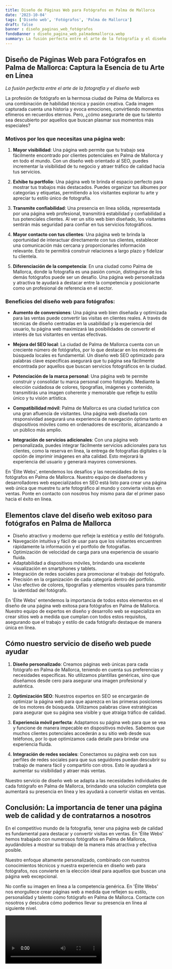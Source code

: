 ```yaml
---
title: Diseño de Páginas Web para Fotógrafos en Palma de Mallorca
date: '2023-10-04'
tags: ['Diseño web', 'Fotógrafos', 'Palma de Mallorca']
draft: false
banner : diseño_paginas_web_fotógrafos
fondoBanner : diseño_pagina_web_palmademallorca.webp
summary: La fusión perfecta entre el arte de la fotografía y el diseño web
---
```


## Diseño de Páginas Web para Fotógrafos en Palma de Mallorca: Captura la Esencia de tu Arte en Línea

*La fusión perfecta entre el arte de la fotografía y el diseño web*

La profesión de fotógrafo en la hermosa ciudad de Palma de Mallorca es una combinación de habilidad técnica y pasión creativa. Cada imagen capturada cuenta una historia y evoca emociones, convirtiendo momentos efímeros en recuerdos eternos. Pero, ¿cómo asegurarte de que tu talento sea descubierto por aquellos que buscan plasmar sus momentos más especiales?

### Motivos por los que necesitas una página web:

1. **Mayor visibilidad**: Una página web permite que tu trabajo sea fácilmente encontrado por clientes potenciales en Palma de Mallorca y en todo el mundo. Con un diseño web orientado al SEO, puedes incrementar la visibilidad de tu negocio y atraer tráfico de calidad hacia tus servicios.

2. **Exhibe tu portfolio**: Una página web te brinda el espacio perfecto para mostrar tus trabajos más destacados. Puedes organizar tus álbumes por categorías y etiquetas, permitiendo a los visitantes explorar tu arte y apreciar tu estilo único de fotografía.

3. **Transmite confiabilidad**: Una presencia en línea sólida, representada por una página web profesional, transmitirá estabilidad y confiabilidad a tus potenciales clientes. Al ver un sitio web bien diseñado, los visitantes sentirán más seguridad para confiar en tus servicios fotográficos.

4. **Mayor contacto con tus clientes**: Una página web te brinda la oportunidad de interactuar directamente con tus clientes, establecer una comunicación más cercana y proporcionarles información relevante. Esto te permitirá construir relaciones a largo plazo y fidelizar tu clientela.

5. **Diferenciación de la competencia**: En una ciudad como Palma de Mallorca, donde la fotografía es una pasión común, distinguirse de los demás fotógrafos puede ser un desafío. Una página web personalizada y atractiva te ayudará a destacar entre la competencia y posicionarte como un profesional de referencia en el sector.

### Beneficios del diseño web para fotógrafos:

* **Aumento de conversiones**: Una página web bien diseñada y optimizada para las ventas puede convertir las visitas en clientes reales. A través de técnicas de diseño centradas en la usabilidad y la experiencia del usuario, tu página web maximizará las posibilidades de convertir el interés de tus visitantes en ventas efectivas.

* **Mejora del SEO local**: La ciudad de Palma de Mallorca cuenta con un creciente número de fotógrafos, por lo que destacar en los motores de búsqueda locales es fundamental. Un diseño web SEO optimizado para palabras clave específicas asegurará que tu página sea fácilmente encontrada por aquellos que buscan servicios fotográficos en la ciudad.

* **Potenciación de la marca personal**: Una página web te permite construir y consolidar tu marca personal como fotógrafo. Mediante la elección cuidadosa de colores, tipografías, imágenes y contenido, transmitirás una imagen coherente y memorable que refleje tu estilo único y tu visión artística.

* **Compatibilidad móvil**: Palma de Mallorca es una ciudad turística con una gran afluencia de visitantes. Una página web diseñada con responsividad asegurará una experiencia de navegación óptima tanto en dispositivos móviles como en ordenadores de escritorio, alcanzando a un público más amplio.

* **Integración de servicios adicionales**: Con una página web personalizada, puedes integrar fácilmente servicios adicionales para tus clientes, como la reserva en línea, la entrega de fotografías digitales o la opción de imprimir imágenes en alta calidad. Esto mejorará la experiencia del usuario y generará mayores conversiones.

En 'Élite Webs', entendemos los desafíos y las necesidades de los fotógrafos en Palma de Mallorca. Nuestro equipo de diseñadores y desarrolladores web especializados en SEO está listo para crear una página web única que muestre tu arte fotográfico al mundo y convierta visitas en ventas. Ponte en contacto con nosotros hoy mismo para dar el primer paso hacia el éxito en línea.

<GifSeo />

<Cta />

## Elementos clave del diseño web exitoso para fotógrafos en Palma de Mallorca

- Diseño atractivo y moderno que refleje la estética y estilo del fotógrafo.
- Navegación intuitiva y fácil de usar para que los visitantes encuentren rápidamente la información y el portfolio de fotografías.
- Optimización de velocidad de carga para una experiencia de usuario fluida.
- Adaptabilidad a dispositivos móviles, brindando una excelente visualización en smartphones y tablets.
- Integración de redes sociales para promocionar el trabajo del fotógrafo.
- Precisión en la organización de cada categoría dentro del portfolio.
- Uso efectivo de colores, tipografías y elementos visuales para transmitir la identidad del fotógrafo.

En 'Élite Webs' entendemos la importancia de todos estos elementos en el diseño de una página web exitosa para fotógrafos en Palma de Mallorca. Nuestro equipo de expertos en diseño y desarrollo web se especializa en crear sitios web a medida que cumplan con todos estos requisitos, asegurando que el trabajo y estilo de cada fotógrafo destaque de manera única en línea.

## Cómo nuestro servicio de diseño web puede ayudar

1. **Diseño personalizado**: Creamos páginas web únicas para cada fotógrafo en Palma de Mallorca, teniendo en cuenta sus preferencias y necesidades específicas. No utilizamos plantillas genéricas, sino que diseñamos desde cero para asegurar una imagen profesional y auténtica.

2. **Optimización SEO**: Nuestros expertos en SEO se encargarán de optimizar la página web para que aparezca en las primeras posiciones de los motores de búsqueda. Utilizamos palabras clave estratégicas para asegurar que su página sea visible y que atraiga tráfico de calidad.

3. **Experiencia móvil perfecta**: Adaptamos su página web para que se vea y funcione de manera impecable en dispositivos móviles. Sabemos que muchos clientes potenciales accederán a su sitio web desde sus teléfonos, por lo que optimizamos cada detalle para brindar una experiencia fluida.

4. **Integración de redes sociales**: Conectamos su página web con sus perfiles de redes sociales para que sus seguidores puedan descubrir su trabajo de manera fácil y compartirlo con otros. Esto le ayudará a aumentar su visibilidad y atraer más ventas.

Nuestro servicio de diseño web se adapta a las necesidades individuales de cada fotógrafo en Palma de Mallorca, brindando una solución completa que aumentará su presencia en línea y les ayudará a convertir visitas en ventas.

## Conclusión: La importancia de tener una página web de calidad y de contratarnos a nosotros

En el competitivo mundo de la fotografía, tener una página web de calidad es fundamental para destacar y convertir visitas en ventas. En 'Élite Webs' hemos trabajado con numerosos fotógrafos en Palma de Mallorca, ayudándoles a mostrar su trabajo de la manera más atractiva y efectiva posible.

Nuestro enfoque altamente personalizado, combinado con nuestros conocimientos técnicos y nuestra experiencia en diseño web para fotógrafos, nos convierte en la elección ideal para aquellos que buscan una página web excepcional.

No confíe su imagen en línea a la competencia genérica. En 'Élite Webs' nos enorgullece crear páginas web a medida que reflejen su estilo, personalidad y talento como fotógrafo en Palma de Mallorca. Contacte con nosotros y descubra cómo podemos llevar su presencia en línea al siguiente nivel.

<Video />

<CtaBot job='Fotógrafos' city='Palma de Mallorca'/>

<Gmaps query='Palma de Mallorca+españa+maps' />